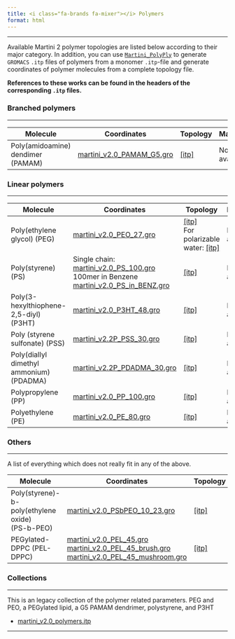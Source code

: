 ```yaml
---
title: <i class="fa-brands fa-mixer"></i> Polymers
format: html
---
```

<hr>

Available Martini 2 polymer topologies are listed below according to their major category. In addition, you can use [`Martini_PolyPly`](https://github.com/fgrunewald/Martini_PolyPly) to generate `GROMACS` `.itp` files of polymers from a monomer `.itp`-file and generate coordinates of polymer molecules from a complete topology file. 

**References to these works can be found in the headers of the corresponding `.itp` files.**

### Branched polymers
<hr>

|         Molecule                    |     Coordinates   |    Topology   |     Mapping      |
|-------|---------------------------------------|--------|------|
|Poly(amidoamine) dendimer (PAMAM)	| [martini_v2.0_PAMAM_G5.gro](https://cgmartini-library.s3.ca-central-1.amazonaws.com/1_Downloads/ff_parameters/martini2/polymers/pamam/martini_v2.0_PAMAM_G5.gro) |[[itp]](https://cgmartini-library.s3.ca-central-1.amazonaws.com/1_Downloads/ff_parameters/martini2/polymers/pamam/martini_v2.0_PEO_PS_CNP.itp)   |  Not available |

### Linear polymers
<hr>

|         Molecule                    |     Coordinates   |    Topology   |     Mapping      |
|-------|---------------------------------------|--------|------|
|Poly(ethylene glycol) (PEG)                | [martini_v2.0_PEO_27.gro](https://cgmartini-library.s3.ca-central-1.amazonaws.com/1_Downloads/ff_parameters/martini2/polymers/peg/martini_v2.0_PEO_27.gro)     | [[itp]](https://cgmartini-library.s3.ca-central-1.amazonaws.com/1_Downloads/ff_parameters/martini2/polymers/peg/martini_v2.0_PEO_PS_CNP.itp) <br> For polarizable water: [[itp]](https://cgmartini-library.s3.ca-central-1.amazonaws.com/1_Downloads/ff_parameters/martini2/polymers/peg/martini_v2.2refP_PEO.itp) |  Not available |
|Poly(styrene)	(PS)                  | Single chain: [martini_v2.0_PS_100.gro](https://cgmartini-library.s3.ca-central-1.amazonaws.com/1_Downloads/ff_parameters/martini2/polymers/ps/martini_v2.0_PS_100.gro) <br> 100mer in Benzene [martini_v2.0_PS_in_BENZ.gro](https://cgmartini-library.s3.ca-central-1.amazonaws.com/1_Downloads/ff_parameters/martini2/polymers/ps/martini_v2.0_PS_in_BENZ.gro)     |  [[itp]](https://cgmartini-library.s3.ca-central-1.amazonaws.com/1_Downloads/ff_parameters/martini2/polymers/ps/martini_v2.0_PEO_PS_CNP.itp) |  Not available   |
|Poly(3-hexylthiophene-2,5-diyl) (P3HT)   |  [martini_v2.0_P3HT_48.gro](https://cgmartini-library.s3.ca-central-1.amazonaws.com/1_Downloads/ff_parameters/martini2/polymers/p3ht/martini_v2.0_P3HT_48.gro)   |  [[itp]](https://cgmartini-library.s3.ca-central-1.amazonaws.com/1_Downloads/ff_parameters/martini2/polymers/p3ht/martini_v2.0_PEO_PS_CNP.itp)  |  Not available   |
|Poly (styrene sulfonate)   (PSS) | [martini_v2.2P_PSS_30.gro](https://cgmartini-library.s3.ca-central-1.amazonaws.com/1_Downloads/ff_parameters/martini2/polymers/pss/martini_v2.2P_PSS_30.gro)   | [[itp]](https://cgmartini-library.s3.ca-central-1.amazonaws.com/1_Downloads/ff_parameters/martini2/polymers/pss/martini_v2.2P_PS.itp) |   Not available |
|Poly(diallyl dimethyl ammonium) (PDADMA)	    |   [martini_v2.2P_PDADMA_30.gro](https://cgmartini-library.s3.ca-central-1.amazonaws.com/1_Downloads/ff_parameters/martini2/polymers/pdadma/martini_v2.2P_PDADMA_30.gro) | [[itp]](https://cgmartini-library.s3.ca-central-1.amazonaws.com/1_Downloads/ff_parameters/martini2/polymers/pdadma/martini_v2.2P_PS.itp)  |  Not available   |
|Polypropylene	            (PP)            | [martini_v2.0_PP_100.gro](https://cgmartini-library.s3.ca-central-1.amazonaws.com/1_Downloads/ff_parameters/martini2/polymers/pp/martini_v2.0_PP_100.gro)    | [[itp]](https://cgmartini-library.s3.ca-central-1.amazonaws.com/1_Downloads/ff_parameters/martini2/polymers/pp/martini_v2.0_PEO_PS_CNP.itp) |  Not available    |
|Polyethylene	              (PE)          | [martini_v2.0_PE_80.gro](https://cgmartini-library.s3.ca-central-1.amazonaws.com/1_Downloads/ff_parameters/martini2/polymers/pe/martini_v2.0_PE_80.gro)  |  [[itp]](https://cgmartini-library.s3.ca-central-1.amazonaws.com/1_Downloads/ff_parameters/martini2/polymers/pe/martini_v2.0_PEO_PS_CNP.itp)  |  Not available   |

### Others
<hr>

A list of everything which does not really fit in any of the above.

|         Molecule                    |     Coordinates   |    Topology   |     Mapping      |
|-------|---------------------------------------|--------|------|
|Poly(styrene)-b-poly(ethylene oxide)	<br>(PS-b-PEO) | [martini_v2.0_PSbPEO_10_23.gro](https://cgmartini-library.s3.ca-central-1.amazonaws.com/1_Downloads/ff_parameters/martini2/polymers/psbpeo/martini_v2.0_PSbPEO_10_23.gro) |  [[itp]](https://cgmartini-library.s3.ca-central-1.amazonaws.com/1_Downloads/ff_parameters/martini2/polymers/psbpeo/martini_v2.0_PEO_PS_CNP.itp) | Not available  |
|PEGylated-DPPC		(PEL-DPPC) | [martini_v2.0_PEL_45.gro](https://cgmartini-library.s3.ca-central-1.amazonaws.com/1_Downloads/ff_parameters/martini2/polymers/pegdppc/martini_v2.0_PEL_45.gro) <br> [martini_v2.0_PEL_45_brush.gro](https://cgmartini-library.s3.ca-central-1.amazonaws.com/1_Downloads/ff_parameters/martini2/polymers/pegdppc/martini_v2.0_PEL_45_brush.gro) <br> [martini_v2.0_PEL_45_mushroom.gro](https://cgmartini-library.s3.ca-central-1.amazonaws.com/1_Downloads/ff_parameters/martini2/polymers/pegdppc/martini_v2.0_PEL_45_mushroom.gro) |  [[itp]](https://cgmartini-library.s3.ca-central-1.amazonaws.com/1_Downloads/ff_parameters/martini2/polymers/pegdppc/martini_v2.0_PEO_PS_CNP.itp) | Not available  |

### Collections
<hr>

This is an legacy collection of the polymer related parameters. PEG and PEO, a PEGylated lipid, a G5 PAMAM dendrimer, polystyrene, and P3HT

- [martini_v2.0_polymers.itp](https://cgmartini-library.s3.ca-central-1.amazonaws.com/1_Downloads/ff_parameters/martini2/polymers/martini_v2.0_polymers.itp)

<hr>